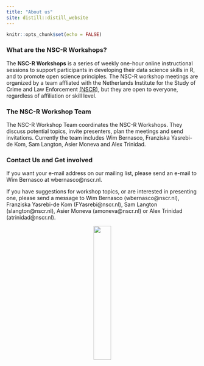 ```yaml
---
title: "About us"
site: distill::distill_website
---
```



```r
knitr::opts_chunk$set(echo = FALSE)

```

### What are the NSC-R Workshops?

The **NSC-R Workshops** is a series of weekly one-hour online instructional sessions to support participants in developing their data science skills in R, and to promote open science principles. The NSC-R workshop meetings are organized by a team affliated with the Netherlands Institute for the Study of Crime and Law Enforcement [(NSCR)](https://www.nscr.nl/en/), but they are open to everyone, regardless of affiliation or skill level. 

### The NSC-R Workshop Team

The NSC-R Workshop Team coordinates the NSC-R Workshops. They discuss potential topics, invite presenters, plan the meetings and send invitations. Currently the team includes Wim Bernasco, Franziska Yasrebi-de Kom, Sam Langton, Asier Moneva and Alex Trinidad.

### Contact Us and Get involved

If you want your e-mail address on our mailing list, please send an e-mail to Wim Bernasco at wbernasco@nscr.nl.

If you have suggestions for workshop topics, or are interested in presenting one, please send a message to Wim Bernasco  (wbernasco@nscr.nl), Franziska Yasrebi-de Kom (FYasrebi@nscr.nl), Sam Langton (slangton@nscr.nl), Asier Moneva (amoneva@nscr.nl) or Alex Trinidad (atrinidad@nscr.nl).



<center>

![](images/workshop_2.png){width=30%}

</centre> 


